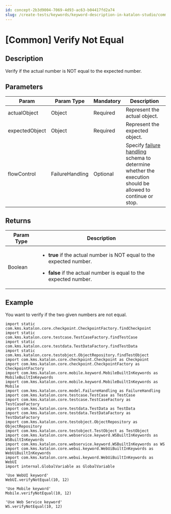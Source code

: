 ```yaml
---
id: concept-2b3d9004-7069-4d93-ac63-b04417fd2a74
slug: /create-tests/keywords/keyword-description-in-katalon-studio/common-assertions/common-verify-not-equal
---
```


# \[Common\] Verify Not Equal

## Description

Verify if the actual number is NOT equal to the expected number.

## Parameters

<table><tr><th>Param</th><th>Param Type</th><th>Mandatory</th><th>Description</th></tr><tbody><tr><td>actualObject</td><td>Object</td><td>Required</td><td>Represent the actual object.</td></tr><tr><td>expectedObject</td><td>Object</td><td>Required</td><td>Represent the expected object.</td></tr><tr><td>flowControl</td><td>FailureHandling</td><td>Optional</td><td>Specify <a href="/maintain/configure-failure-handling-settings-in-katalon-studio" >failure handling</a> schema to determine whether the execution should be allowed to continue or stop.</td></tr></tbody></table>

## Returns

<table><tr><th>Param Type</th><th>Description</th></tr><tbody><tr><td>Boolean</td><td><ul><li><p><strong>true</strong> if the actual number is NOT equal to the expected number.</p></li><li><p><strong>false</strong> if the actual number is equal to the expected number.</p></li></ul></td></tr></tbody></table>

## Example

You want to verify if the two given numbers are not equal.

```
import static com.kms.katalon.core.checkpoint.CheckpointFactory.findCheckpoint
import static com.kms.katalon.core.testcase.TestCaseFactory.findTestCase
import static com.kms.katalon.core.testdata.TestDataFactory.findTestData
import static com.kms.katalon.core.testobject.ObjectRepository.findTestObject
import com.kms.katalon.core.checkpoint.Checkpoint as Checkpoint
import com.kms.katalon.core.checkpoint.CheckpointFactory as CheckpointFactory
import com.kms.katalon.core.mobile.keyword.MobileBuiltInKeywords as MobileBuiltInKeywords
import com.kms.katalon.core.mobile.keyword.MobileBuiltInKeywords as Mobile
import com.kms.katalon.core.model.FailureHandling as FailureHandling
import com.kms.katalon.core.testcase.TestCase as TestCase
import com.kms.katalon.core.testcase.TestCaseFactory as TestCaseFactory
import com.kms.katalon.core.testdata.TestData as TestData
import com.kms.katalon.core.testdata.TestDataFactory as TestDataFactory
import com.kms.katalon.core.testobject.ObjectRepository as ObjectRepository
import com.kms.katalon.core.testobject.TestObject as TestObject
import com.kms.katalon.core.webservice.keyword.WSBuiltInKeywords as WSBuiltInKeywords
import com.kms.katalon.core.webservice.keyword.WSBuiltInKeywords as WS
import com.kms.katalon.core.webui.keyword.WebUiBuiltInKeywords as WebUiBuiltInKeywords
import com.kms.katalon.core.webui.keyword.WebUiBuiltInKeywords as WebUI
import internal.GlobalVariable as GlobalVariable

'Use WebUI keyword'
WebUI.verifyNotEqual(10, 12)

'Use Mobile keyword'
Mobile.verifyNotEqual(10, 12)

'Use Web Service keyword'
WS.verifyNotEqual(10, 12)

```